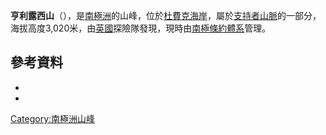 {{coord|85|11|S|170|26|E|source:GNIS|display=title}}

'''亨利露西山'''（{{lang-en|Mount Henry Lucy}}），是[[南極洲|南極洲]]的山峰，位於[[杜費克海岸|杜費克海岸]]，屬於[[支持者山脈|支持者山脈]]的一部分，海拔高度3,020米，由[[英國|英國]]探險隊發現，現時由[[南極條約體系|南極條約體系]]管理。

==參考資料==
*{{cite gnis | type = antarid | id = 6664| name = Henry Lucy, Mount | accessdate = 2012-06-13}}
*{{usgs-gazetteer|id=6664|name=Henry Lucy, Mount}}

{{DEFAULTSORT:Mount Henry Lucy}}
[[Category:南極洲山峰|Category:南極洲山峰]]


{{DufekCoast-geo-stub}}